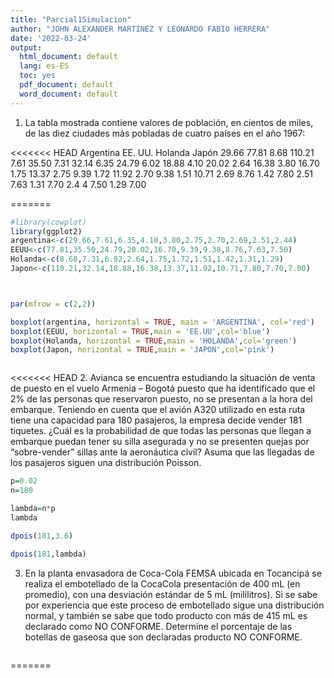 ```yaml
---
title: "Parcial1Simulacion"
author: "JOHN ALEXANDER MARTINEZ Y LEONARDO FABIO HERRERA"
date: '2022-03-24'
output:
  html_document: default
  lang: es-ES
  toc: yes
  pdf_document: default
  word_document: default
---
```


1. La tabla mostrada contiene valores de población, en cientos de miles, de las diez ciudades más
pobladas de cuatro países en el año 1967:

<<<<<<< HEAD
Argentina EE. UU. Holanda Japón
29.66 77.81 8.68 110.21
7.61 35.50 7.31 32.14
6.35 24.79 6.02 18.88
4.10 20.02 2.64 16.38
3.80 16.70 1.75 13.37
2.75 9.39 1.72 11.92
2.70 9.38 1.51 10.71
2.69 8.76 1.42 7.80
2.51 7.63 1.31 7.70
2.4 4 7.50 1.29 7.00


=======
```r


#library(cowplot)
library(ggplot2)
argentina<-c(29.66,7.61,6.35,4.10,3.80,2.75,2.70,2.69,2.51,2.44)
EEUU<-c(77.81,35.50,24.79,20.02,16.70,9.39,9.38,8.76,7.63,7.50)
Holanda<-c(8.68,7.31,6.02,2.64,1.75,1.72,1.51,1.42,1.31,1.29)
Japon<-c(110.21,32.14,18.88,16.38,13.37,11.92,10.71,7.80,7.70,7.00)



par(mfrow = c(2,2))

boxplot(argentina, horizontal = TRUE, main = 'ARGENTINA', col='red')
boxplot(EEUU, horizontal = TRUE,main = 'EE.UU',col='blue')
boxplot(Holanda, horizontal = TRUE,main = 'HOLANDA',col='green')
boxplot(Japon, horizontal = TRUE,main = 'JAPON',col='pink')



```

<<<<<<< HEAD
2. Avianca se encuentra estudiando la situación de venta de puesto en el vuelo Armenia – Bogotá puesto
que ha identificado que el 2% de las personas que reservaron puesto, no se presentan a la hora del
embarque. Teniendo en cuenta que el avión A320 utilizado en esta ruta tiene una capacidad para 180
pasajeros, la empresa decide vender 181 tiquetes. ¿Cuál es la probabilidad de que todas las personas que
llegan a embarque puedan tener su silla asegurada y no se presenten quejas por “sobre-vender” sillas ante
la aeronáutica civil? Asuma que las llegadas de los pasajeros siguen una distribución Poisson.

```r
p=0.02
n=180

lambda=n*p
lambda

dpois(181,3.6)

dpois(181,lambda)
```


3. En la planta envasadora de Coca-Cola FEMSA ubicada en Tocancipá se realiza el embotellado de la CocaCola presentación de 400 mL (en promedio), con una desviación estándar de 5 mL (mililitros). Si se sabe por
experiencia que este proceso de embotellado sigue una distribución normal, y también se sabe que todo
producto con más de 415 mL es declarado como NO CONFORME. Determine el porcentaje de las botellas de
gaseosa que son declaradas producto NO CONFORME.

```r

```




=======
